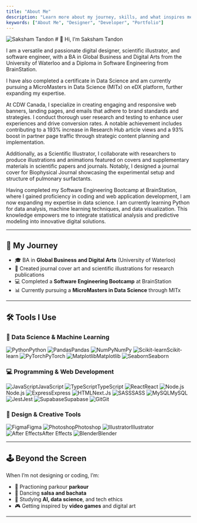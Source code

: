 ```yaml
---
title: "About Me"
description: "Learn more about my journey, skills, and what inspires me as a designer and developer."
keywords: ["About Me", "Designer", "Developer", "Portfolio"]
---
```

<Image src ="/images/about/selfie.jpg" alt="Saksham Tandon" width={400} height={200} className="!rounded-full w-64 h-64 mb-4" />
# 👋 Hi, I’m Saksham Tandon

I am a versatile and passionate digital designer, scientific illustrator, and software engineer, with a BA in Global Business and Digital Arts from the University of Waterloo and a Diploma in Software Engineering from BrainStation.

I have also completed a certificate in Data Science and am currently pursuing a MicroMasters in Data Science (MITx) on eDX platform, further expanding my expertise.

At CDW Canada, I specialize in creating engaging and responsive web banners, landing pages, and emails that adhere to brand standards and strategies. I conduct thorough user research and testing to enhance user experiences and drive conversion rates. A notable achievement includes contributing to a 193% increase in Research Hub article views and a 93% boost in partner page traffic through strategic content planning and implementation.

Additionally, as a Scientific Illustrator, I collaborate with researchers to produce illustrations and animations featured on covers and supplementary materials in scientific papers and journals. Notably, I designed a journal cover for Biophysical Journal showcasing the experimental setup and structure of pulmonary surfactants.

Having completed my Software Engineering Bootcamp at BrainStation, where I gained proficiency in coding and web application development, I am now expanding my expertise in data science. I am currently learning Python for data analysis, machine learning techniques, and data visualization. This knowledge empowers me to integrate statistical analysis and predictive modeling into innovative digital solutions.

---

## 🧬 My Journey

- 🎓 BA in **Global Business and Digital Arts** (University of Waterloo)  
- 🧪 Created journal cover art and scientific illustrations for research publications  
- 💻 Completed a **Software Engineering Bootcamp** at BrainStation  
- 📊 Currently pursuing a **MicroMasters in Data Science** through MITx  

---

## 🛠 Tools I Use

### 🧠 Data Science & Machine Learning

<Tag><Image src="/images/about/logos/logos--python.svg" alt="Python" width={32} height={32} />Python</Tag>
<Tag><Image src="/images/about/logos/logos--pandas-icon.svg" alt="Pandas" width={32} height={32} />Pandas</Tag>
<Tag><Image src="/images/about/logos/logos--numpy.svg" alt="NumPy" width={32} height={32} />NumPy</Tag>
<Tag><Image src="/images/about/logos/logos--scikit-learn.png" alt="Scikit-learn" width={32} height={32} />Scikit-learn</Tag>
<Tag><Image src="/images/about/logos/logos--pytorch-icon.svg" alt="PyTorch" width={32} height={32} />PyTorch</Tag>
<Tag><Image src="/images/about/logos/logos--matplotlib-icon.svg" alt="Matplotlib" width={32} height={32} />Matplotlib</Tag>
<Tag><Image src="/images/about/logos/logos--seaborn-icon.svg" alt="Seaborn" width={32} height={32} />Seaborn</Tag>

### 💻 Programming & Web Development

<Tag><Image src="/images/about/logos/logos--javascript.svg" alt="JavaScript" width={32} height={32} />JavaScript</Tag>
<Tag><Image src="/images/about/logos/logos--typescript-icon.svg" alt="TypeScript" width={32} height={32} />TypeScript</Tag>
<Tag><Image src="/images/about/logos/logos--react.svg" alt="React" width={32} height={32} />React</Tag>
<Tag><Image src="/images/about/logos/logos--nodejs-icon.svg" alt="Node.js" width={32} height={32} />Node.js</Tag>
<Tag><Image src="/images/about/logos/logos--express.svg" alt="Express" width={32} height={32} />Express</Tag>
<Tag><Image src="/images/about/logos/logos--nextjs-icon.svg" alt="HTML" width={32} height={32} />Next.Js</Tag>
<Tag><Image src="/images/about/logos/logos--sass.svg" alt="SASS" width={32} height={32} />SASS</Tag>
<Tag><Image src="/images/about/logos/logos--mysql-icon.svg" alt="MySQL" width={32} height={32} />MySQL</Tag>
<Tag><Image src="/images/about/logos/logos--jest.svg" alt="Jest" width={32} height={32} />Jest</Tag>
<Tag><Image src="/images/about/logos/logos--supabase-icon.svg" alt="Supabase" width={32} height={32} />Supabase</Tag>
<Tag><Image src="/images/about/logos/logos--git-icon.svg" alt="Git" width={32} height={32} />Git</Tag>

### 🎨 Design & Creative Tools

<Tag><Image src="/images/about/logos/logos--figma.svg" alt="Figma" width={32} height={32} />Figma</Tag>
<Tag><Image src="/images/about/logos/logos--adobe-photoshop.svg" alt="Photoshop" width={32} height={32} />Photoshop</Tag>
<Tag><Image src="/images/about/logos/logos--adobe-illustrator.svg" alt="Illustrator" width={32} height={32} />Illustrator</Tag>
<Tag><Image src="/images/about/logos/logos--adobe-after-effects.svg" alt="After Effects" width={32} height={32} />After Effects</Tag>
<Tag><Image src="/images/about/logos/logos--blender.svg" alt="Blender" width={32} height={32} />Blender</Tag>


---

## 🕹 Beyond the Screen

When I’m not designing or coding, I’m:
- 🧗 Practioning parkour **parkour**
- 💃 Dancing **salsa and bachata**
- 🧠 Studying **AI, data science**, and tech ethics
- 🎮 Getting inspired by **video games** and digital art

---